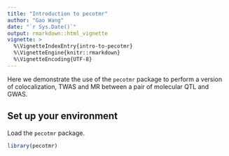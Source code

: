 ```yaml
---
title: "Introduction to pecotmr"
author: "Gao Wang"
date: "`r Sys.Date()`"
output: rmarkdown::html_vignette
vignette: >
  %\VignetteIndexEntry{intro-to-pecotmr}
  %\VignetteEngine{knitr::rmarkdown}
  %\VignetteEncoding{UTF-8}
---
```


Here we demonstrate the use of the `pecotmr` package to perform
a version of colocalization, TWAS and MR between a pair of molecular QTL and GWAS.

## Set up your environment

Load the `pecotmr` package.

```r
library(pecotmr)
```
